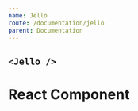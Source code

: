 ```yaml
---
name: Jello
route: /documentation/jello
parent: Documentation
---
```



## `<Jello />`

<Playground>
  <Jello>
    <div
      style={{
        maxWidth: 300,
        boxShadow: "rgba(0, 0, 0, 0.2) 0px 0px 10px",
        backgroundColor: "white",
        textAlign: "center",
        borderRadius: 4,
        padding: 8,
        marginTop: 8,
        width: 300
      }}
    >
      <h1>React Component</h1>
    </div>
  </Jello>
</Playground>

